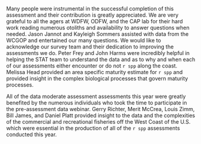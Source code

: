 Many people were instrumental in the successful completion of this assessment and their contribution is greatly appreciated. We are very grateful to all the agers at WDFW, ODFW, and the CAP lab for their hard work reading numerous otoliths and availability to answer questions when needed. Jason Jannot and Kayleigh Sommers assisted with data from the WCGOP and entertained our many questions. We would like to acknowledge our survey team and their dedication to improving the assessments we do. Peter Frey and John Harms were incredibly helpful in helping the STAT team to understand the data and as to why and when each of our assessments either encounter or do not `r spp` along the coast. Melissa Head provided an area specific maturity estimate for `r spp` and provided insight in the complex biological processes that govern maturity processes.   

All of the data moderate assessment assessments this year were greatly benefited by the numerous individuals who took the time to participate in the pre-assessment data webinar. Gerry Richter, Merit McCrea, Louis Zimm, Bill James, and Daniel Platt provided insight to the data and the complexities of the commercial and recreational fisheries off the West Coast of the U.S. which were essential in the production of all of the `r spp` assessments conducted this year. 
